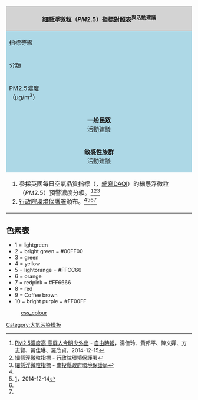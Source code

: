 {| class="wikitable" text-align="center"
! colspan="11"  style="background: lightgray;" | [[懸浮粒子|細懸浮微粒]]（<math>PM2.5</math>）指標對照表<sup>與活動建議</sup>
|- 
! style="background: lightblue;"| 指標等級!!  style="background: lightblue;"| <big>1</big> !!  style="background: lightblue;"| <big>2</big> !!  style="background: lightblue;"| <big>3</big> !!  style="background: lightblue;"| <big>4</big> !!  style="background: lightblue;"| <big>5</big> !!  style="background: lightblue;"| <big>6</big> !!  style="background: lightblue;"| <big>7</big> !!  style="background: lightblue;"| <big>8</big> !!  style="background: lightblue;"| <big>9</big> !!  style="background: lightblue;"| <big>10</big>
|- align="center"
| style="background: lightblue;"| 分類  || style="background: lightgreen;" | 低 || style="background: #00FF00;" | 低 || style="background: green;" | {{color|white|低}} || style="background: yellow;" |中 || style="background: #FFCC66;" |中 || style="background: orange;" |中  || style="background: #FF6666;" |高 || style="background: red;" | {{color|white|高}} || style="background: brown;" |{{color|white|高}} || style="background: #FF00FF;" | {{color|white| 非常高}}
|-  align="center"
| style="background: lightblue;"| PM2.5濃度<br/>（μg/m<sup>3</sup>） || style="background: lightgreen;" | 0－11 || style="background: #00FF00;" | 12－23 || style="background: green;" | {{color|white|24－35}} || style="background: yellow;" |36－41 || style="background: #FFCC66;" |42－47 || style="background: orange;" |48－53  || style="background: #FF6666;" |54－58 || style="background: red;" | {{color|white|59－64}} || style="background: brown;" |{{color|white|65－70}} || style="background: #FF00FF;" | {{color|white| >71}}
|-
|  align="center" style="background: lightblue;"| '''一般民眾'''<br/>活動建議|| colspan="3" |正常戶外活動。|| colspan="3" |正常戶外活動。|| colspan="3" style="background: #33FFFF;"|任何人如果有不適，如眼痛，咳嗽或喉嚨痛等，應該考慮減少戶外活動。||  style="background: #33FFDD;"| 任何人如果有不適，如眼痛，咳嗽或喉嚨痛等，應減少體力消耗，特別是減少戶外活動。
|-
| style="background: lightblue;" align="center" | '''敏感性族群'''<br/>活動建議|| colspan="3" |正常戶外活動。|| colspan="3"  style="background: #22FFFF;"| 有心臟、呼吸道及心血管疾病的成人與孩童感受到癥狀時，應考慮減少體力消耗，特別是減少戶外活動。|| colspan="3" style="background: #22FFEE;"| 
#有心臟、呼吸道及心血管疾病的成人與孩童，應減少體力消耗，特別是減少戶外活動。
#老年人應減少體力消耗。 
#具有氣喘的人可能需增加使用吸入劑的頻率。
| colspan="1" style="background: #22FFDD;"| 
#有心臟、呼吸道及心血管的成人與孩童，以及老年人應避免體力消耗，特別是避免戶外活動。
#具有氣喘的人可能需增加使用吸入劑的頻率。
|-
| colspan="11" |
#參採英國每日空氣品質指標（{{lang|en|Daily Air Quality Index}}，[[縮寫]]DAQI）的細懸浮微粒（<math>PM2.5</math>）預警濃度分級。<ref name="ltn-839002">[http://news.ltn.com.tw/news/life/paper/839002 PM2.5濃度高 高屏人今明少外出] - [[自由時報]]，湯佳玲、黃邦平、陳文嬋、方志賢、黃佳琳、羅欣貞，2014-12-15{{zh-tw}}</ref><ref name="epa-pm2">[http://taqm.epa.gov.tw/taqm/tw/fpmi.aspx 細懸浮微粒指標] - [[行政院環境保護署]]{{zh-tw}}</ref><ref name="ntepb-pm2">[http://www.ntepb.gov.tw/sub/content/index.aspx?Parser=1,17,511,494,496  細懸浮微粒指標] - [[南投縣政府環境保護局]]{{zh-tw}}</ref>
#[[行政院環境保護署]]頒布。<ref name="ltn-839002"/><ref>[http://www.ettoday.net/news/20141214/438704.htm]，2014-12-14{{zh-tw}}</ref><ref name="epa-pm2"/><ref name="ntepb-pm2"/>
|}<noinclude>
== 色素表 ==
*1 = lightgreen
*2 =  bright green = #00FF00
*3 =  green
*4 = yellow
*5 = lightorange = #FFCC66
*6 = orange
*7 = redpink = #FF6666
*8 = red
*9 = Coffee brown
*10 = bright purple = #FF00FF
:[http://www.w3schools.com/cssref/css_colors.asp css_colour]
{{Template reference list}}
[[Category:大氣污染模板]]
</noinclude>